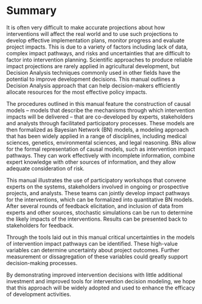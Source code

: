 # Summary 

It is often very difficult to make accurate projections about how interventions will affect the real world and to use such projections to develop effective implementation plans, monitor progress and evaluate project impacts. This is due to a variety of factors including lack of data, complex impact pathways, and risks and uncertainties that are difficult to factor into intervention planning. Scientific approaches to produce reliable impact projections are rarely applied in agricultural development, but Decision Analysis techniques commonly used in other fields have the potential to improve development decisions. This manual outlines a Decision Analysis approach that can help decision-makers efficiently allocate resources for the most effective policy impacts. 

The procedures outlined in this manual feature the construction of causal models – models that describe the mechanisms through which intervention impacts will be delivered – that are co-developed by experts, stakeholders and analysts through facilitated participatory processes. These models are then formalized as Bayesian Network (BN) models, a modeling approach that has been widely applied in a range of disciplines, including medical sciences, genetics, environmental sciences, and legal reasoning. BNs allow for the formal representation of causal models, such as intervention impact pathways. They can work effectively with incomplete information, combine expert knowledge with other sources of information, and they allow adequate consideration of risk.

This manual illustrates the use of participatory workshops that convene experts on the systems, stakeholders involved in ongoing or prospective projects, and analysts. These teams can jointly develop impact pathways for the interventions, which can be formalized into quantitative BN models. After several rounds of feedback elicitation, and inclusion of data from experts and other sources, stochastic simulations can be run to determine the likely impacts of the interventions. Results can be presented back to stakeholders for feedback. 

Through the tools laid out in this manual critical uncertainties in the models of intervention impact pathways can be identified. These high-value variables can determine uncertainty about project outcomes. Further measurement or dissagregation of these variables could greatly support decision-making processes. 

By demonstrating improved intervention decisions with little additional investment and improved tools for intervention decision modeling, we hope that this approach will be widely adopted and used to enhance the efficacy of development activities.


